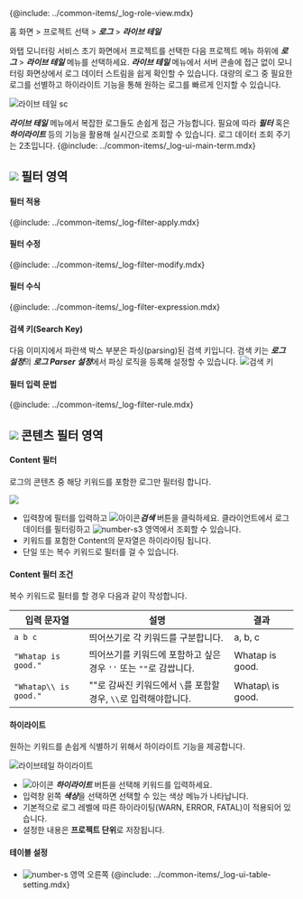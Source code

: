 {@include: ../common-items/_log-role-view.mdx}

홈 화면 > 프로젝트 선택 > ***로그*** > ***라이브 테일***

와탭 모니터링 서비스 초기 화면에서 프로젝트를 선택한 다음 프로젝트 메뉴 하위에 ***로그*** > ***라이브 테일*** 메뉴를 선택하세요. ***라이브 테일*** 메뉴에서 서버 콘솔에 접근 없이 모니터링 화면상에서 로그 데이터 스트림을 쉽게 확인할 수 있습니다. 대량의 로그 중 필요한 로그를 선별하고 하이라이트 기능을 통해 원하는 로그를 빠르게 인지할 수 있습니다. 

![라이브 테일 sc](/img/log-live-tail.png)

***라이브 테일*** 메뉴에서 복잡한 로그들도 손쉽게 접근 가능합니다. 필요에 따라 ***필터*** 혹은 ***하이라이트*** 등의 기능을 활용해 실시간으로 조회할 수 있습니다. 로그 데이터 조회 주기는 2초입니다. {@include: ../common-items/_log-ui-main-term.mdx}

## ![](/img/number-01.png) 필터 영역 

#### 필터 적용

{@include: ../common-items/_log-filter-apply.mdx} 

#### 필터 수정

{@include: ../common-items/_log-filter-modify.mdx}

#### 필터 수식

{@include: ../common-items/_log-filter-expression.mdx}

#### 검색 키(Search Key)

다음 이미지에서 파란색 박스 부분은 파싱(parsing)된 검색 키입니다. 검색 키는 ***로그 설정***의 ***로그 Parser 설정***에서 파싱 로직을 등록해 설정할 수 있습니다.
![검색 키](https://img.whatap.io/media/images/livetail_007_parsed_key.png)

#### 필터 입력 문법

{@include: ../common-items/_log-filter-rule.mdx} 
 
## ![](/img/number-02.png) 콘텐츠 필터 영역

#### Content 필터  

로그의 콘텐츠 중 해당 키워드를 포함한 로그만 필터링 합니다. 

![](https://img.whatap.io/media/images/livetail_008_contents_filter.png)

* 입력창에 필터를 입력하고 ![아이콘](/img/ic-search.svg)***검색*** 버튼을 클릭하세요. 클라이언트에서 로그 데이터를 필터링하고 ![number-s3](/img/number-03.png) 영역에서 조회할 수 있습니다. 
* 키워드를 포함한 Content의 문자열은 하이라이팅 됩니다.
* 단일 또는 복수 키워드로 필터를 걸 수 있습니다.

<!-- whatap is good~whatap is the best -->
#### Content 필터 조건

복수 키워드로 필터를 할 경우 다음과 같이 작성합니다.

|입력 문자열|설명|결과|
|----|----|----|
|`a b c`|띄어쓰기로 각 키워드를 구분합니다.|a, b, c|
|`"Whatap is good."`|띄어쓰기를 키워드에 포함하고 싶은 경우 `''` 또는 `""`로 감쌉니다.|Whatap is good.|
|`"Whatap\\ is good."`|""로 감싸진 키워드에서 `\`를 포함할 경우, `\\`로 입력해야합니다.|Whatap\ is good.|

#### 하이라이트

원하는 키워드를 손쉽게 식별하기 위해서 하이라이트 기능을 제공합니다.

![라이브테일 하이라이트](/img/lt-highlight.png)
* ![아이콘](/img/ic-highlight.svg) ***하이라이트*** 버튼을 선택해 키워드를 입력하세요. 
* 입력창 왼쪽 ***색상***을 선택하면 선택할 수 있는 색상 메뉴가 나타납니다. 
* 기본적으로 로그 레벨에 따른 하이라이팅(<span class='logwr'>WARN</span>, <span class='loger'>ERROR</span>, <span class='logft'>FATAL</span>)이 적용되어 있습니다.   
* 설정한 내용은 **프로젝트 단위**로 저장됩니다.  

#### 테이블 설정

* ![number-s](/img/number-02.png) 영역 오른쪽 {@include: ../common-items/_log-ui-table-setting.mdx}